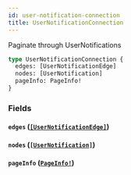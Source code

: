 ```yaml
---
id: user-notification-connection
title: UserNotificationConnection
---
```


Paginate through UserNotifications

```graphql
type UserNotificationConnection {
  edges: [UserNotificationEdge]
  nodes: [UserNotification]
  pageInfo: PageInfo!
}
```

### Fields

#### `edges` ([`[UserNotificationEdge]`](/developers/shared-apis/adminidentity-api/graphql/reference/objects/user-notification-edge))

#### `nodes` ([`[UserNotification]`](/developers/shared-apis/adminidentity-api/graphql/reference/objects/user-notification))

#### `pageInfo` ([`PageInfo!`](/developers/shared-apis/adminidentity-api/graphql/reference/objects/page-info))
